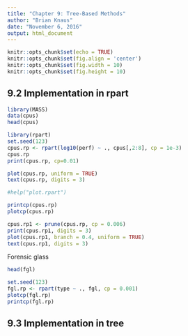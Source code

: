 ```yaml
---
title: "Chapter 9: Tree-Based Methods"
author: "Brian Knaus"
date: "November 6, 2016"
output: html_document
---
```


```r
knitr::opts_chunk$set(echo = TRUE)
knitr::opts_chunk$set(fig.align = 'center')
knitr::opts_chunk$set(fig.width = 10)
knitr::opts_chunk$set(fig.height = 10)
```



## 9.2 Implementation in rpart



```r
library(MASS)
data(cpus)
head(cpus)
```



```r
library(rpart)
set.seed(123)
cpus.rp <- rpart(log10(perf) ~ ., cpus[,2:8], cp = 1e-3)
cpus.rp
print(cpus.rp, cp=0.01)
```



```r
plot(cpus.rp, uniform = TRUE)
text(cpus.rp, digits = 3)

#help("plot.rpart")
```


```r
printcp(cpus.rp)
plotcp(cpus.rp)
```


```r
cpus.rp1 <- prune(cpus.rp, cp = 0.006)
print(cpus.rp1, digits = 3)
plot(cpus.rp1, branch = 0.4, uniform = TRUE)
text(cpus.rp1, digits = 3)
```


Forensic glass


```r
head(fgl)

set.seed(123)
fgl.rp <- rpart(type ~ ., fgl, cp = 0.001)
plotcp(fgl.rp)
printcp(fgl.rp)
```



## 9.3 Implementation in tree


